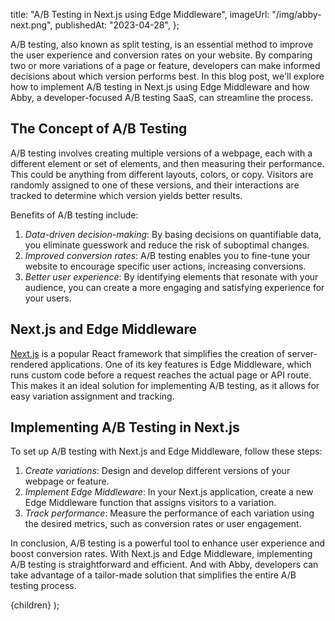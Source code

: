 
  title: "A/B Testing in Next.js using Edge Middleware",
  imageUrl: "/img/abby-next.png",
  publishedAt: "2023-04-28",
};

A/B testing, also known as split testing, is an essential method to improve the user experience and conversion rates on your website. By comparing two or more variations of a page or feature, developers can make informed decisions about which version performs best. In this blog post, we'll explore how to implement A/B testing in Next.js using Edge Middleware and how Abby, a developer-focused A/B testing SaaS, can streamline the process.

## The Concept of A/B Testing

A/B testing involves creating multiple versions of a webpage, each with a different element or set of elements, and then measuring their performance. This could be anything from different layouts, colors, or copy. Visitors are randomly assigned to one of these versions, and their interactions are tracked to determine which version yields better results.

Benefits of A/B testing include:

1. _Data-driven decision-making_: By basing decisions on quantifiable data, you eliminate guesswork and reduce the risk of suboptimal changes.
2. _Improved conversion rates_: A/B testing enables you to fine-tune your website to encourage specific user actions, increasing conversions.
3. _Better user experience_: By identifying elements that resonate with your audience, you can create a more engaging and satisfying experience for your users.

## Next.js and Edge Middleware

[Next.js](https://nextjs.org/) is a popular React framework that simplifies the creation of server-rendered applications. One of its key features is Edge Middleware, which runs custom code before a request reaches the actual page or API route. This makes it an ideal solution for implementing A/B testing, as it allows for easy variation assignment and tracking.

## Implementing A/B Testing in Next.js

To set up A/B testing with Next.js and Edge Middleware, follow these steps:

1. _Create variations_: Design and develop different versions of your webpage or feature.
2. _Implement Edge Middleware_: In your Next.js application, create a new Edge Middleware function that assigns visitors to a variation.
3. _Track performance_: Measure the performance of each variation using the desired metrics, such as conversion rates or user engagement.

In conclusion, A/B testing is a powerful tool to enhance user experience and boost conversion rates. With Next.js and Edge Middleware, implementing A/B testing is straightforward and efficient. And with Abby, developers can take advantage of a tailor-made solution that simplifies the entire A/B testing process.

  <BlogLayout seoTitle="Abby & Next.js" meta={meta}>
    {children}
  </BlogLayout>
);
